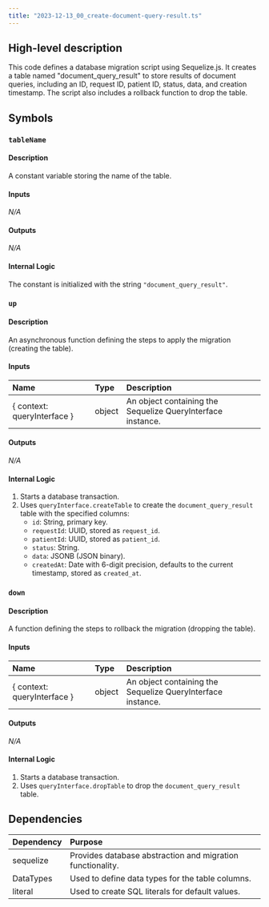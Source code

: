 ```yaml
---
title: "2023-12-13_00_create-document-query-result.ts"
---
```


## High-level description
This code defines a database migration script using Sequelize.js. It creates a table named "document_query_result" to store results of document queries, including an ID, request ID, patient ID, status, data, and creation timestamp. The script also includes a rollback function to drop the table.

## Symbols

### `tableName`
#### Description
A constant variable storing the name of the table.

#### Inputs
_N/A_

#### Outputs
_N/A_

#### Internal Logic
The constant is initialized with the string `"document_query_result"`.

### `up`
#### Description
An asynchronous function defining the steps to apply the migration (creating the table).

#### Inputs
| Name | Type | Description |
|:-----|:-----|:------------|
| \{ context: queryInterface \} | object | An object containing the Sequelize QueryInterface instance. |

#### Outputs
_N/A_

#### Internal Logic
1. Starts a database transaction.
2. Uses `queryInterface.createTable` to create the `document_query_result` table with the specified columns:
    - `id`: String, primary key.
    - `requestId`: UUID, stored as `request_id`.
    - `patientId`: UUID, stored as `patient_id`.
    - `status`: String.
    - `data`: JSONB (JSON binary).
    - `createdAt`: Date with 6-digit precision, defaults to the current timestamp, stored as `created_at`.

### `down`
#### Description
A function defining the steps to rollback the migration (dropping the table).

#### Inputs
| Name | Type | Description |
|:-----|:-----|:------------|
| \{ context: queryInterface \} | object | An object containing the Sequelize QueryInterface instance. |

#### Outputs
_N/A_

#### Internal Logic
1. Starts a database transaction.
2. Uses `queryInterface.dropTable` to drop the `document_query_result` table.

## Dependencies
| Dependency | Purpose |
|:-----------|:--------|
| sequelize | Provides database abstraction and migration functionality. |
| DataTypes | Used to define data types for the table columns. |
| literal | Used to create SQL literals for default values. |



